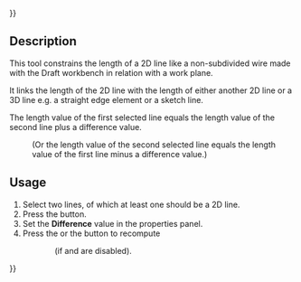 {{UnfinishedDocu{{#translation:}}}}
<languages/>
<translate>

<!--T:1-->
{{Docnav
|[[Assembly3_ConstraintLengthRatio|Length ratio]]
|[[Assembly3_ConstraintLengthEqualPointLineDistance|Length Equal Point Line Distance]]
|[[Assembly3_Workbench|Assembly3]]
|IconL=Assembly_ConstraintLengthRatio.svg
|IconR=Assembly_ConstraintLengthEqualPointLineDistance.svg
|IconC=Assembly3_workbench_icon.svg
}}

<!--T:2-->
{{GuiCommand
|Name=Assembly3 ConstraintLengthDifference
|Icon=Assembly_ConstraintLengthDifference.svg
|Workbenches=[[Assembly3_Workbench|Assembly3]]
}}

== Description == <!--T:3-->

<!--T:4-->
This tool constrains the length of a 2D line like a non-subdivided wire made with the Draft workbench in relation with a work plane.

<!--T:8-->
It links the length of the 2D line with the length of either another 2D line or a 3D line e.g. a straight edge element or a sketch line.

<!--T:9-->
The length value of the first selected line equals the length value of the second line plus a difference value. 
:(Or the length value of the second selected line equals the length value of the first line minus a difference value.)

== Usage == <!--T:5--> 

<!--T:6-->
# Select two lines, of which at least one should be a 2D line.
# Press the {{Button|[[Image:Assembly_ConstraintLengthDifference.svg|16px]] [[Assembly3_ConstraintLengthDifference|Length difference]]}} button.
# Set the '''Difference''' value in the properties panel.
# Press the {{Button|[[Image:Assembly3_workbench_icon.svg|16px]] [[Assembly3_ResolveConstraints|Solve constraints]]}} or the {{Button|[[Image:Assembly_QuickSolve.svg|16px]] [[Assembly3_QuickSolve|Quick solve]]}} button to recompute
:: (if {{Button|[[Image:Assembly_AutoRecompute.svg|16px]] [[Assembly3_AutoRecompute|Auto recompute]]}} and {{Button|[[Image:Assembly_SmartRecompute.svg|16px]] [[Assembly3_SmartRecompute|Smart recompute]]}} are disabled).

   
<!--T:7-->
{{Docnav
|[[Assembly3_ConstraintLengthRatio|Length ratio]]
|[[Assembly3_ConstraintLengthEqualPointLineDistance|Length Equal Point Line Distance]]
|[[Assembly3_Workbench|Assembly3]]
|IconL=Assembly_ConstraintLengthRatio.svg
|IconR=Assembly_ConstraintLengthEqualPointLineDistance.svg
|IconC=Assembly3_workbench_icon.svg
}}

</translate>
{{Userdocnavi{{#translation:}}}}